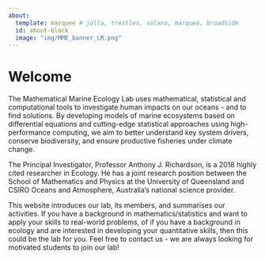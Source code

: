 ```yaml
---
about:
  template: marquee # jolla, trestles, solana, marquee, broadside
  id: about-block
  image: "img/MME_banner_LR.png"
---
```


::: {#about-block}
:::

# Welcome

The Mathematical Marine Ecology Lab uses mathematical, statistical and computational tools to investigate human impacts on our oceans - and to find solutions. By developing models of marine ecosystems based on differential equations and cutting-edge statistical approaches using high-performance computing, we aim to better understand key system drivers, conserve biodiversity, and ensure productive fisheries under climate change.

The Principal Investigator, Professor Anthony J. Richardson, is a 2018 highly cited researcher in Ecology. He has a joint research position between the School of Mathematics and Physics at the University of Queensland and CSIRO Oceans and Atmosphere, Australia’s national science provider.

This website introduces our lab, its members, and summarises our activities. If you have a background in mathematics/statistics and want to apply your skills to real-world problems, of if you have a background in ecology and are interested in developing your quantitative skills, then this could be the lab for you. Feel free to contact us - we are always looking for motivated students to join our lab!
